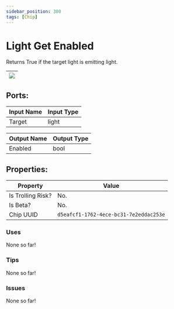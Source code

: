 ```yaml
---
sidebar_position: 300
tags: [Chip]
---
```


# Light Get Enabled


Returns True if the target light is emitting light.

| ![](https://images-ext-2.discordapp.net/external/MPmIaQzlEPmgGWlgi-WxBBXt0Bjv_zWPkg1y1f_sy3s/https/www.recroomcircuits.com/image/circuit/absolute-value?width=206&height=108) |
|-----|

## Ports:

| Input Name | Input Type |
|-----------|-----------|
| Target | light |

| Output Name | Output Type |
|-----------|-----------|
| Enabled | bool |

## Properties:

| Property  | Value |
|-------------------|-----------|
| Is Trolling Risk? | No. |
| Is Beta? | No. |
| Chip UUID | `d5eafcf1-1762-4ece-bc31-7e2eddac253e` |

### Uses

None so far!

### Tips

None so far!

### Issues

None so far!